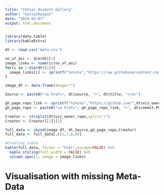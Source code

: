 ```yaml
---
title: "Vatsal-Animint-Gallery"
author: "VatsalRajput"
date: "2024-03-07"
output: html_document
---
```


```r
library(data.table)
library(kableExtra)

dt <- read.csv('meta.csv')

no_of_ani <- dim(dt)[1]
image_links <- numeric(no_of_ani)
for(i in 1:dim(dt)[1]){
  image_links[i] <- sprintf("%s%s%s","https://raw.githubusercontent.com/",dt$viz_owner_repo[i],"/gh-pages/Capture.png")
}

image_df <- data.frame(Image="")

Source <- paste0("<a href=", dt$source, ">", dt$title, "</a>")

gh_page_repo_link <- sprintf("%s%s%s","https://github.com/",dt$viz_owner_repo,"/tree/gh-pages")
gh_page_repo <- paste0("<a href=", gh_page_repo_link, ">", dt$commit.POSIXct, "</a>")

Creator <- strsplit(dt$viz_owner_repo,split="/")
Creator <- Creator[[1]][1]

full_data <- cbind(image_df, dt,Source,gh_page_repo,Creator)
full_data <- full_data[,c(1,7,8,9)]

#Creating table
kable(full_data, format = "html",escape=FALSE) %>%
  kable_styling(full_width = FALSE) %>%
  column_spec(1, image = image_links)
```
# Visualisation with missing Meta-Data


